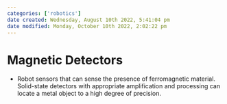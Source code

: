 ```yaml
---
categories: ['robotics']
date created: Wednesday, August 10th 2022, 5:41:04 pm
date modified: Monday, October 10th 2022, 2:02:22 pm
---
```


# Magnetic Detectors
- Robot sensors that can sense the presence of ferromagnetic material. Solid-state detectors with appropriate amplification and processing can locate a metal object to a high degree of precision.



